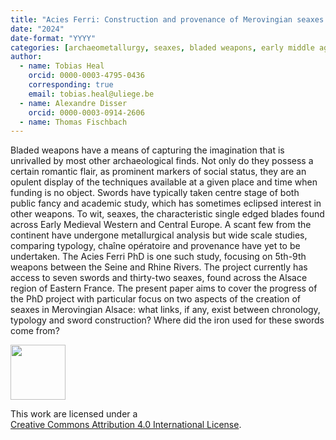 ```yaml
---
title: "Acies Ferri: Construction and provenance of Merovingian seaxes from 5th-8th century Alsace"
date: "2024"
date-format: "YYYY"
categories: [archaeometallurgy, seaxes, bladed weapons, early middle ages, provenance]
author: 
  - name: Tobias Heal
    orcid: 0000-0003-4795-0436
    corresponding: true
    email: tobias.heal@uliege.be
  - name: Alexandre Disser
    orcid: 0000-0003-0914-2606
  - name: Thomas Fischbach
---
```


Bladed weapons have a means of capturing the imagination that is unrivalled by most other archaeological finds. Not only do they possess a certain romantic flair, as prominent markers of social status, they are an opulent display of the techniques available at a given place and time when funding is no object. Swords have typically taken centre stage of both public fancy and academic study, which has sometimes eclipsed interest in other weapons. To wit, seaxes, the characteristic single edged blades found across Early Medieval Western and Central Europe. A scant few from the continent have undergone metallurgical analysis but wide scale studies, comparing typology, chaîne opératoire and provenance have yet to be undertaken. The Acies Ferri PhD is one such study, focusing on 5th-9th weapons between the Seine and Rhine Rivers. The project currently has access to seven swords and thirty-two seaxes, found across the Alsace region of Eastern France. The present paper aims to cover the progress of the PhD project with particular focus on two aspects of the creation of seaxes in Merovingian Alsace: what links, if any, exist between chronology, typology and sword construction? Where did the iron used for these swords come from?

::: {layout="[ 20 , 85 ]"}

::: {#column-image}
[![](https://i.creativecommons.org/l/by/4.0/88x31.png){width=88}](http://creativecommons.org/licenses/by/4.0/)
:::

::: {#column-text}
This work are licensed under a<br>[Creative Commons Attribution 4.0 International License](https://creativecommons.org/licenses/by/4.0/).
:::

:::

